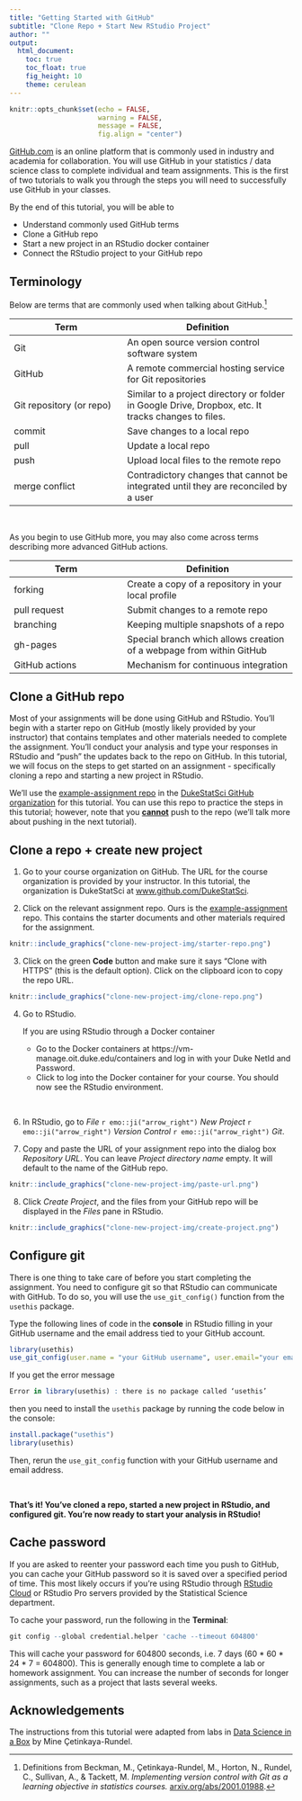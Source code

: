 ```yaml
---
title: "Getting Started with GitHub"
subtitle: "Clone Repo + Start New RStudio Project"
author: ""
output: 
  html_document: 
    toc: true
    toc_float: true
    fig_height: 10
    theme: cerulean
---
```


```r
knitr::opts_chunk$set(echo = FALSE, 
                      warning = FALSE, 
                      message = FALSE, 
                      fig.align = "center")
```

[GitHub.com](www.github.com) is an online platform that is commonly used in industry and academia for collaboration. You will use GitHub in your statistics / data science class to complete individual and team assignments. This is the first of two tutorials to walk you through the steps you will need to successfully use GitHub in your classes. 

By the end of this tutorial, you will be able to 

- Understand commonly used GitHub terms
- Clone a GitHub repo
- Start a new project in an RStudio docker container
- Connect the RStudio project to your GitHub repo



## Terminology

Below are terms that are commonly used when talking about GitHub.^[Definitions from Beckman, M., &Ccedil;etinkaya-Rundel, M., Horton, N., Rundel, C., Sullivan, A., & Tackett, M. *Implementing version control with Git as a learning objective in statistics courses.* [arxiv.org/abs/2001.01988](https://arxiv.org/abs/2001.01988).] 

| Term   | Definition |
|--------|------------|
| Git    | An open source version control software system |
| GitHub | A remote commercial hosting service for Git repositories       |
| Git repository (or repo) | Similar to a project directory or folder in Google Drive, Dropbox, etc. It tracks changes to files.         |
| commit | Save changes to a local repo        |
| pull | Update a local repo        |
| push | Upload local files to the remote repo        |
| merge conflict | Contradictory changes that cannot be integrated until they are reconciled by a user       |

<br>

As you begin to use GitHub more, you may also come across terms describing more advanced GitHub actions.

| Term   | Definition |
|--------|------------|
| forking   | Create a copy of a repository in your local profile |
| pull request | Submit changes to a remote repo       |
| branching | Keeping multiple snapshots of a repo |
| gh-pages | Special branch which allows creation of a webpage from within GitHub        |
| GitHub actions | Mechanism for continuous integration |


## Clone a GitHub repo

Most of your assignments will be done using GitHub and RStudio. You'll begin with a starter repo on GitHub (mostly likely provided by your instructor) that contains templates and other materials needed to complete the assignment. You'll conduct your analysis and type your responses in RStudio and "push" the updates back to the repo on GitHub. In this tutorial, we will focus on the steps to get started on an assignment - specifically cloning a repo and starting a new project in RStudio.

We'll use the [example-assignment repo](https://github.com/DukeStatSci/example-assignment) in the [DukeStatSci GitHub organization](https://github.com/DukeStatSci) for this tutorial. You can use this repo to practice the steps in this tutorial; however, note that you **<u>cannot</u>** push to the repo (we'll talk more about pushing in the next tutorial). 

## Clone a repo + create new project

1. Go to your course organization on GitHub. The URL for the course organization is provided by your instructor. In this tutorial, the organization is DukeStatSci at [www.github.com/DukeStatSci](https://github.com/DukeStatSci).

2. Click on the relevant assignment repo. Ours is the [example-assignment](https://github.com/DukeStatSci/example-assignment) repo. This contains the starter documents and other materials required for the assignment. 

```r
knitr::include_graphics("clone-new-project-img/starter-repo.png")
```

3. Click on the green **Code** button and make sure it says "Clone with HTTPS" (this is the default option). Click on the clipboard icon to copy the repo URL.

```r
knitr::include_graphics("clone-new-project-img/clone-repo.png")
```

4. Go to RStudio. 

    If you are using RStudio through a Docker container 
      - Go to the Docker containers at https://vm-manage.oit.duke.edu/containers and log in with your Duke NetId and Password.
      - Click to log into the Docker container for your course. You should now see the RStudio environment.

<br>

6. In RStudio, go to *File* `r emo::ji("arrow_right")` *New Project* `r emo::ji("arrow_right")` *Version Control* `r emo::ji("arrow_right")` *Git*. 

7. Copy and paste the URL of your assignment repo into the dialog box *Repository URL*. You can leave *Project directory name* empty. It will default to the name of the GitHub repo.

```r
knitr::include_graphics("clone-new-project-img/paste-url.png")
```

8. Click *Create Project*, and the files from your GitHub repo will be displayed in the *Files* pane in RStudio. 

```r
knitr::include_graphics("clone-new-project-img/create-project.png")
```


## Configure git 

There is one thing to take care of before you start completing the assignment. You need to configure git so that RStudio can communicate with GitHub. To do so, you will use the `use_git_config()` function from the `usethis` package. 

Type the following lines of code in the **console** in RStudio filling in your GitHub username and the email address tied to your GitHub account.


```r
library(usethis)
use_git_config(user.name = "your GitHub username", user.email="your email")
```

If you get the error message

```r
Error in library(usethis) : there is no package called ‘usethis’
```

then you need to install the `usethis` package by running the code below in the console: 


```r
install.package("usethis")
library(usethis)
```

Then, rerun the `use_git_config` function with your GitHub username and email address.

<br>

**That's it! You've cloned a repo, started a new project in RStudio, and configured git. You're now ready to start your analysis in RStudio!**

## Cache password

If you are asked to reenter your password each time you push to GitHub,   you can cache your GitHub password so it is saved over a specified period of time. This most likely occurs if you're using RStudio through [RStudio Cloud](https://rstudio.cloud/) or RStudio Pro servers provided by the Statistical Science department. 

To cache your password, run the following in the **Terminal**: 

```r
git config --global credential.helper 'cache --timeout 604800'
```

This will cache your password for 604800 seconds, i.e. 7 days (60 * 60 * 24 * 7 = 604800). This is generally enough time to complete a lab or homework assignment. You can increase the number of seconds for longer assignments, such as a project that lasts several weeks.


## Acknowledgements

The instructions from this tutorial were adapted from labs in [Data Science in a Box](https://datasciencebox.org/) by Mine &Ccedil;etinkaya-Rundel.

